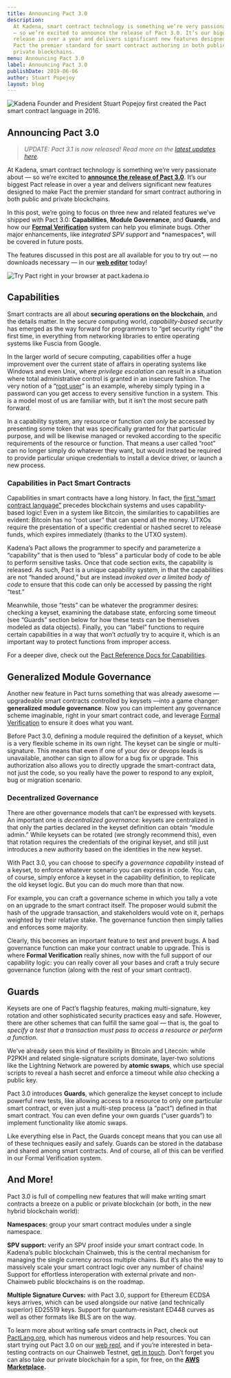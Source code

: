 ```yaml
---
title: Announcing Pact 3.0
description:
  At Kadena, smart contract technology is something we’re very passionate about
  — so we’re excited to announce the release of Pact 3.0. It’s our biggest Pact
  release in over a year and delivers significant new features designed to make
  Pact the premier standard for smart contract authoring in both public and
  private blockchains.
menu: Announcing Pact 3.0
label: Announcing Pact 3.0
publishDate: 2019-06-06
author: Stuart Popejoy
layout: blog
---
```


![Kadena Founder and President Stuart Popejoy first created the Pact smart contract language in 2016.](/assets/blog/1_jD9StZRQL8Gxw-J4z1Lc9Q.webp)

## Announcing Pact 3.0

> _UPDATE: Pact 3.1 is now released! Read more on the
> [latest updates here](./pact-3-1-is-unleashed-2019-08-22)._

At Kadena, smart contract technology is something we’re very passionate about —
so we’re excited to
**[announce the release of Pact 3.0](https://www.coindesk.com/kadena-releases-updated-smart-contract-language-for-hybrid-blockchains)**.
It’s our biggest Pact release in over a year and delivers significant new
features designed to make Pact the premier standard for smart contract authoring
in both public and private blockchains.

In this post, we’re going to focus on three new and related features we’ve
shipped with Pact 3.0: **Capabilities**, **Module Governance**, and **Guards**,
and how our
**[Formal Verification](../2018/pact-formal-verification-for-blockchain-smart-contracts-done-right-2018-05-11)**
system can help you eliminate bugs. Other major enhancements, like _integrated
SPV support_ and \*namespaces\*, will be covered in future posts.

The features discussed in this post are all available for you to try out — no
downloads necessary — in our **[web editor](http://pact.kadena.io)** today!

![Try Pact right in your browser at pact.kadena.io](/assets/blog/1_WpQQ1qagwvVuN8c0q4iw-w.webp)

## Capabilities

Smart contracts are all about **securing operations on the blockchain**, and the
details matter. In the secure computing world, _capability-based security_ has
emerged as the way forward for programmers to “get security right” the first
time, in everything from networking libraries to entire operating systems like
Fuscia from Google.

In the larger world of secure computing, capabilities offer a huge improvement
over the current state of affairs in operating systems like Windows and even
Unix, where _privilege escalation_ can result in a situation where total
administrative control is granted in an insecure fashion. The very notion of a
“[root user](http://www.linfo.org/root.html)” is an example, whereby simply
typing in a password can you get access to every sensitive function in a system.
This is a model most of us are familiar with, but it isn’t the most secure path
forward.

In a capability system, any resource or function _can only_ be accessed by
presenting some token that was specifically granted for that particular purpose,
and will be likewise managed or revoked according to the specific requirements
of the resource or function. That means a user called “root” can no longer
simply do whatever they want, but would instead be required to provide
particular unique credentials to install a device driver, or launch a new
process.

### Capabilities in Pact Smart Contracts

Capabilities in smart contracts have a long history. In fact, the
[first “smart contract language”](http://erights.org/smart-contracts/index.html)
precedes blockchain systems and uses capability-based logic! Even in a system
like Bitcoin, the similarities to capabilities are evident: Bitcoin has no “root
user” that can spend all the money. UTXOs require the presentation of a specific
credential or hashed secret to release funds, which expires immediately (thanks
to the UTXO system).

Kadena’s Pact allows the programmer to specify and parameterize a “capability”
that is then used to “bless” a particular body of code to be able to perform
sensitive tasks. Once that code section exits, the capability is released. As
such, Pact is a unique capability system, in that the capabilities are not
“handed around,” but are instead _invoked over a limited body of code_ to ensure
that this code can only be accessed by passing the right “test.”

Meanwhile, those “tests” can be whatever the programmer desires: checking a
keyset, examining the database state, enforcing some timeout (see “Guards”
section below for how these tests can be themselves modeled as data objects).
Finally, you can “label” functions to require certain capabilities in a way that
won’t _actually_ try to acquire it, which is an important way to protect
functions from improper access.

For a deeper dive, check out the
[Pact Reference Docs for Capabilities](https://pact-language.readthedocs.io/en/latest/pact-reference.html#guards-and-capabilities).

## Generalized Module Governance

Another new feature in Pact turns something that was already awesome —
upgradeable smart contracts controlled by keysets —into a game changer:
**generalized module governance**. Now you can implement any governance scheme
imaginable, right in your smart contract code, and leverage
[Formal Verification](../2018/pact-formal-verification-for-blockchain-smart-contracts-done-right-2018-05-11)
to ensure it does what you want.

Before Pact 3.0, defining a module required the definition of a keyset, which is
a very flexible scheme in its own right. The keyset can be single or
multi-signature. This means that even if one of your dev or devops leads is
unavailable, another can sign to allow for a bug fix or upgrade. This
authorization also allows you to directly upgrade the smart-contract data, not
just the code, so you really have the power to respond to any exploit, bug or
migration scenario.

### Decentralized Governance

There are other governance models that can’t be expressed with keysets. An
important one is _decentralized governance:_ keysets are centralized in that
only the parties declared in the keyset definition can obtain “module admin.”
While keysets can be rotated (we strongly recommend this), even that rotation
requires the credentials of the original keyset, and still just introduces a new
authority based on the identities in the new keyset.

With Pact 3.0, you can choose to specify a _governance capability_ instead of a
keyset, to enforce whatever scenario you can express in code. You can, of
course, simply enforce a keyset in the capability definition, to replicate the
old keyset logic. But you can do much more than that now.

For example, you can craft a governance scheme in which you tally a vote on an
upgrade to the smart contract itself. The proposer would submit the hash of the
upgrade transaction, and stakeholders would vote on it, perhaps weighted by
their relative stake. The governance function then simply tallies and enforces
some majority.

Clearly, this becomes an important feature to test and prevent bugs. A bad
governance function can make your contract unable to upgrade. This is where
**Formal Verification** really shines, now with the full support of our
capability logic: you can really cover all your bases and craft a truly secure
governance function (along with the rest of your smart contract).

## Guards

Keysets are one of Pact’s flagship features, making multi-signature, key
rotation and other sophisticated security practices easy and safe. However,
there are other schemes that can fulfill the same goal — that is, the goal to
_specify a test that a transaction must pass_ _to access a resource or perform a
function_.

We’ve already seen this kind of flexibility in Bitcoin and Litecoin: while P2PKH
and related single-signature scripts dominate, layer-two solutions like the
Lightning Network are powered by **atomic swaps**, which use special scripts to
reveal a hash secret and enforce a timeout while _also_ checking a public key.

Pact 3.0 introduces **Guards**, which generalize the keyset concept to include
powerful new tests, like allowing access to a resource to only one particular
smart contract, or even just a multi-step process (a “pact”) defined in that
smart contract. You can even define your own guards (“user guards”) to implement
functionality like atomic swaps.

Like everything else in Pact, the Guards concept means that you can use all of
these techniques easily and safely. Guards can be stored in the database and
shared among smart contracts. And of course, all of this can be verified in our
Formal Verification system.

## And More!

Pact 3.0 is full of compelling new features that will make writing smart
contracts a breeze on a public or private blockchain (or both, in the new hybrid
blockchain world):

**Namespaces:** group your smart contract modules under a single namespace.

**SPV support:** verify an SPV proof inside your smart contract code. In
Kadena’s public blockchain Chainweb, this is the central mechanism for managing
the single currency across multiple chains. But it’s also the way to massively
scale your smart contract logic over any number of chains! Support for
effortless interoperation with external private and non-Chainweb public
blockchains is on the roadmap.

**Multiple Signature Curves:** with Pact 3.0, support for Ethereum ECDSA keys
arrives, which can be used alongside our native (and technically superior)
ED25519 keys. Support for quantum-resistant ED448 curves as well as other
formats like BLS are on the way.

To learn more about writing safe smart contracts in Pact, check out
[PactLang.org](http://pactlang.org), which has numerous videos and help
resources. You can start trying out Pact 3.0 on our
[web repl](http://pact.kadena.io), and if you’re interested in beta-testing
contracts on our Chainweb Testnet, [get in touch](mailto:info@kadena.io). Don’t
forget you can also take our private blockchain for a spin, for free, on the
**[AWS Marketplace](http://kadena.io/aws).**
